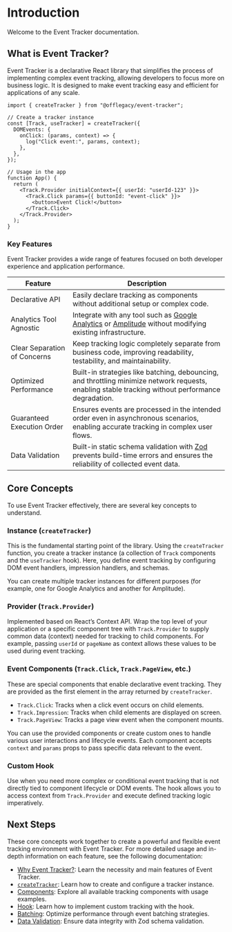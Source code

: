 # Introduction

Welcome to the Event Tracker documentation.

## What is Event Tracker?

Event Tracker is a declarative React library that simplifies the process of implementing complex event tracking, allowing developers to focus more on business logic. It is designed to make event tracking easy and efficient for applications of any scale.

```tsx
import { createTracker } from "@offlegacy/event-tracker";

// Create a tracker instance
const [Track, useTracker] = createTracker({
  DOMEvents: {
    onClick: (params, context) => {
      log("Click event:", params, context);
    },
  },
});

// Usage in the app
function App() {
  return (
    <Track.Provider initialContext={{ userId: "userId-123" }}>
      <Track.Click params={{ buttonId: "event-click" }}>
        <button>Event Click!</button>
      </Track.Click>
    </Track.Provider>
  );
}
```

### Key Features

Event Tracker provides a wide range of features focused on both developer experience and application performance.

| Feature                      | Description                                                                                                                                                         |
| ---------------------------- | ------------------------------------------------------------------------------------------------------------------------------------------------------------------- |
| Declarative API              | Easily declare tracking as components without additional setup or complex code.                                                                                     |
| Analytics Tool Agnostic      | Integrate with any tool such as [Google Analytics](https://analytics.google.com/) or [Amplitude](https://amplitude.com/) without modifying existing infrastructure. |
| Clear Separation of Concerns | Keep tracking logic completely separate from business code, improving readability, testability, and maintainability.                                                |
| Optimized Performance        | Built-in strategies like batching, debouncing, and throttling minimize network requests, enabling stable tracking without performance degradation.                  |
| Guaranteed Execution Order   | Ensures events are processed in the intended order even in asynchronous scenarios, enabling accurate tracking in complex user flows.                                |
| Data Validation              | Built-in static schema validation with [Zod](https://zod.dev/) prevents build-time errors and ensures the reliability of collected event data.                      |

## Core Concepts

To use Event Tracker effectively, there are several key concepts to understand.

### Instance (`createTracker`)

This is the fundamental starting point of the library. Using the `createTracker` function, you create a tracker instance (a collection of `Track` components and the `useTracker` hook). Here, you define event tracking by configuring DOM event handlers, impression handlers, and schemas.

You can create multiple tracker instances for different purposes (for example, one for Google Analytics and another for Amplitude).

### Provider (`Track.Provider`)

Implemented based on React’s Context API. Wrap the top level of your application or a specific component tree with `Track.Provider` to supply common data (context) needed for tracking to child components. For example, passing `userId` or `pageName` as context allows these values to be used during event tracking.

### Event Components (`Track.Click`, `Track.PageView`, etc.)

These are special components that enable declarative event tracking. They are provided as the first element in the array returned by `createTracker`.

- `Track.Click`: Tracks when a click event occurs on child elements.
- `Track.Impression`: Tracks when child elements are displayed on screen.
- `Track.PageView`: Tracks a page view event when the component mounts.

You can use the provided components or create custom ones to handle various user interactions and lifecycle events. Each component accepts `context` and `params` props to pass specific data relevant to the event.

### Custom Hook

Use when you need more complex or conditional event tracking that is not directly tied to component lifecycle or DOM events. The hook allows you to access context from `Track.Provider` and execute defined tracking logic imperatively.

## Next Steps

These core concepts work together to create a powerful and flexible event tracking environment with Event Tracker. For more detailed usage and in-depth information on each feature, see the following documentation:

- [Why Event Tracker?](/docs/why-event-tracker): Learn the necessity and main features of Event Tracker.
- [`createTracker`](/docs/create-tracker): Learn how to create and configure a tracker instance.
- [Components](/docs/components): Explore all available tracking components with usage examples.
- [Hook](/docs/hook): Learn how to implement custom tracking with the hook.
- [Batching](/docs/batching): Optimize performance through event batching strategies.
- [Data Validation](/docs/data-type-validation): Ensure data integrity with Zod schema validation.
